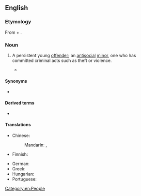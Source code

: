 ==English==
{{wikipedia|Juvenile delinquency}}

===Etymology===
From {{m|en|juvenile}} + {{m|en|delinquent}}.

===Noun===
{{en-noun}}

# {{lb|en|legal}} A persistent young [[offender]]; an [[antisocial]] [[minor]], one who has committed criminal acts such as theft or violence.
#* {{quote-book
|en
|year=1960
|author={{w|P. G. Wodehouse}}
|title={{w|Jeeves in the Offing}}
|section=chapter VII
|passage=This cow-creamer, in case you're interested, was a silver jug or pitcher or whatever you call it shaped, of all silly things, like a cow with an arching tail and a '''juvenile-delinquent''' expression on its face, a cow that looked as if it were planning, next time it was milked, to haul off and let the milkmaid have it in the lower ribs.}}

====Synonyms====
* {{l|en|[[juvenile]] [[offender]]}}

====Derived terms====
* {{l|en|juvenile-delinquent}}

====Translations====
{{trans-top|persistent young offender}}
* Chinese:
*: Mandarin: {{t|cmn|未成年犯|tr=wèichéngniánfàn}}, {{t+|cmn|少年犯|tr=shàoniánfàn}}
* Finnish: {{t+|fi|nuorisorikollinen}}
{{trans-mid}}
* German: {{t|de|Jugendstraftäter}}
* Greek: {{t|el|ανήλικος παραβάτης|m}}
* Hungarian: {{t|hu|[[fiatalkorú]] [[bűnöző]]}}
* Portuguese: {{t|pt|delinquente juvenil|m}}
{{trans-bottom}}

[[Category:en:People]]
{{C|en|Crime}}
